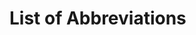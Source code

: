 # List of Abbreviations {-}

\begin{tabular}{rp{0.2cm}lp{1cm}rp{0.2cm}l}
    IPCC    & &  Intergovernmental Panel on Climate Change \\
    GHG & & Greenhouse gas \\  
    RLP     & &  Rhineland-Palatinate \\
    TWh     & &  Tera Watt hours  \\
    WT(s)      & &  Wind turbine(s)  \\
    MWh     & &  Mega Watt hours \\
    kWh     & &  Kilo Watt hours \\
    GIS     & &  Geographic Information System \\
    MaStR   & &  Market master data register \\
    EEG     & &  Renewable Energy Act \\
    kg      & &  Kilogram \\
    m       & &  Meter \\
    s       & &  Second \\
    W       & &  Watt \\
    d       & &  Diameter \\
    m$^2$   & &  Square meter \\
    m$^3$   & &  Cubic meter \\
    DWG     & &  German Wind Guard \\
    CRS     & &  Coordinate Reference System \\
    WGS84   & &  World Geodetic System 1984 \\ 
    
\end{tabular}
